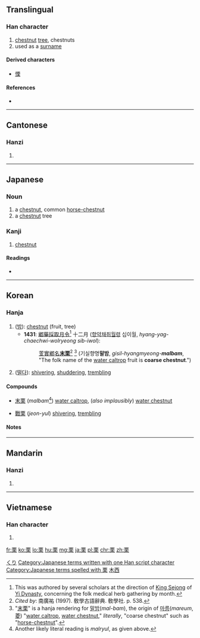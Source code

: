 {{also|慄|粟}}

==Translingual==

===Han character===
{{Han char|rn=75|rad=木|as=06|sn=10|four=1090<sub>4</sub>|canj=一田木 (MWD)|ids=⿱[[覀]][[木]]}}

# [[chestnut]] [[tree]], chestnuts
# used as a [[surname]]

====Derived characters====
* [[慄]]

====References====
* {{Han ref|kx=0522.050|dkj=14695|dj=0910.130|hdz=21195.090|uh=6817|ud=26647|bh=AEDF|bd=44767}}

----

==Cantonese==

===Hanzi===
{{yue-hanzi|jyut=[[leot6]]|y=leut6|tra=慄}}

# {{defn|lang=yue|sort=木06}}

----

==Japanese==

===Noun===
{{ja-noun|k|hira=くり|rom=kuri}}

# a [[chestnut]], common [[horse-chestnut]]
# a [[chestnut]] tree

===Kanji===
{{ja-kanji|grade=|rs=木06}}

# [[chestnut]]

====Readings====
* {{ja-readings|on=[[りつ]] (ritsu)|kun=[[くり]] (kuri)}}

[[Category:1000 Japanese basic words|くり]]
[[Category:Japanese terms written with one Han script character]]
[[Category:Japanese terms spelled with 栗]]

----

==Korean==

===Hanja===
{{ko-hanja|hangeul=률>율|eumhun=|rv=ryul>yul|mr=ryul>yul|y=lyul>yul}}

# ([[밤#Etymology 2|밤]]): [[chestnut]] (fruit, tree)
#* '''1431''': [[鄕藥採取月令]]<ref>This was authored by several scholars at the direction of [[w:King Sejong|King Sejong]] of [[w:Yi Dynasty|Yi Dynasty]], concerning the folk medical herb gathering by month. </ref> 十二月 ([[향약채취월령]] 십이월, ''hyang-yag-chaechwi-wolryeong sib-iwol''): 
#*: [[芰]][[實]][[鄕]][[名]]'''[[末]][[栗]]'''<ref>''Cited by'': 南廣祐 (1997). 敎學古語辭典. 敎學社. p. 538. </ref> <ref>"[[末]][[栗]]" is a hanja rendering for [[말밤]](''mal-bam''), the origin of [[마름]](''mareum'', [[菱]]) "[[water caltrop]], [[water chestnut]]," ''literally'', "coarse chestnut" such as "[[horse-chestnut]]". </ref> (기실향명'''말밤''', ''gisil-hyangmyeong-'''malbam''''', "The folk name of the [[water caltrop]] fruit is '''coarse chestnut'''.") 
# ([[떨다]]): [[shiver]]ing, [[shudder]]ing, [[tremble|trembling]]

====Compounds====
{{top2}}
* [[末栗]] (''malbam''<ref>Another likely literal reading is ''malryul'', as given above. </ref>) [[water caltrop]], (''also implausibly'') [[water chestnut]] 
{{mid2}}
* [[戰栗]] (''jeon-yul'') [[shiver]]ing, [[tremble|trembling]]
{{bottom}}

====Notes====
<references />
----

==Mandarin==

===Hanzi===
{{cmn-hanzi|tra=慄|pin=[[lì]] ([[li4]]), [[yí]] ([[yi2]])|wg=li<sup>4</sup>, i<sup>2</sup>}}

# {{defn|lang=cmn|sort=木06}}

----

==Vietnamese==

===Han character===
{{vi-hantu|lật|rs=木06}}

# {{defn|lang=vi|sort=木06}}

[[Category:CJKV simplified characters which already existed as traditional characters|木西]]

[[fr:栗]]
[[ko:栗]]
[[lo:栗]]
[[hu:栗]]
[[mg:栗]]
[[ja:栗]]
[[pl:栗]]
[[chr:栗]]
[[zh:栗]]